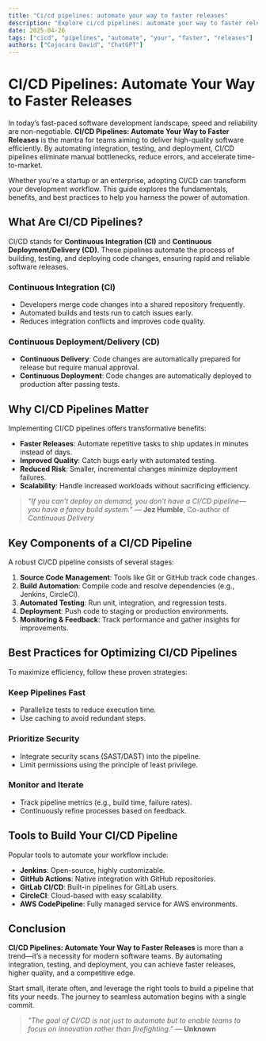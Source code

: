 ```yaml
---
title: "Ci/cd pipelines: automate your way to faster releases"
description: "Explore ci/cd pipelines: automate your way to faster releases in this detailed guide, offering insights, strategies, and practical tips to enhance your understanding and application of the topic."
date: 2025-04-26
tags: ["cicd", "pipelines", "automate", "your", "faster", "releases"]
authors: ["Cojocaru David", "ChatGPT"]
---
```


# CI/CD Pipelines: Automate Your Way to Faster Releases  

In today’s fast-paced software development landscape, speed and reliability are non-negotiable. **CI/CD Pipelines: Automate Your Way to Faster Releases** is the mantra for teams aiming to deliver high-quality software efficiently. By automating integration, testing, and deployment, CI/CD pipelines eliminate manual bottlenecks, reduce errors, and accelerate time-to-market.  

Whether you're a startup or an enterprise, adopting CI/CD can transform your development workflow. This guide explores the fundamentals, benefits, and best practices to help you harness the power of automation.  

## What Are CI/CD Pipelines?  

CI/CD stands for **Continuous Integration (CI)** and **Continuous Deployment/Delivery (CD)**. These pipelines automate the process of building, testing, and deploying code changes, ensuring rapid and reliable software releases.  

### Continuous Integration (CI)  
- Developers merge code changes into a shared repository frequently.  
- Automated builds and tests run to catch issues early.  
- Reduces integration conflicts and improves code quality.  

### Continuous Deployment/Delivery (CD)  
- **Continuous Delivery**: Code changes are automatically prepared for release but require manual approval.  
- **Continuous Deployment**: Code changes are automatically deployed to production after passing tests.  

## Why CI/CD Pipelines Matter  

Implementing CI/CD pipelines offers transformative benefits:  

- **Faster Releases**: Automate repetitive tasks to ship updates in minutes instead of days.  
- **Improved Quality**: Catch bugs early with automated testing.  
- **Reduced Risk**: Smaller, incremental changes minimize deployment failures.  
- **Scalability**: Handle increased workloads without sacrificing efficiency.  

> *"If you can’t deploy on demand, you don’t have a CI/CD pipeline—you have a fancy build system."* — **Jez Humble**, Co-author of *Continuous Delivery*  

## Key Components of a CI/CD Pipeline  

A robust CI/CD pipeline consists of several stages:  

1. **Source Code Management**: Tools like Git or GitHub track code changes.  
2. **Build Automation**: Compile code and resolve dependencies (e.g., Jenkins, CircleCI).  
3. **Automated Testing**: Run unit, integration, and regression tests.  
4. **Deployment**: Push code to staging or production environments.  
5. **Monitoring & Feedback**: Track performance and gather insights for improvements.  

## Best Practices for Optimizing CI/CD Pipelines  

To maximize efficiency, follow these proven strategies:  

### Keep Pipelines Fast  
- Parallelize tests to reduce execution time.  
- Use caching to avoid redundant steps.  

### Prioritize Security  
- Integrate security scans (SAST/DAST) into the pipeline.  
- Limit permissions using the principle of least privilege.  

### Monitor and Iterate  
- Track pipeline metrics (e.g., build time, failure rates).  
- Continuously refine processes based on feedback.  

## Tools to Build Your CI/CD Pipeline  

Popular tools to automate your workflow include:  

- **Jenkins**: Open-source, highly customizable.  
- **GitHub Actions**: Native integration with GitHub repositories.  
- **GitLab CI/CD**: Built-in pipelines for GitLab users.  
- **CircleCI**: Cloud-based with easy scalability.  
- **AWS CodePipeline**: Fully managed service for AWS environments.  

## Conclusion  

**CI/CD Pipelines: Automate Your Way to Faster Releases** is more than a trend—it’s a necessity for modern software teams. By automating integration, testing, and deployment, you can achieve faster releases, higher quality, and a competitive edge.  

Start small, iterate often, and leverage the right tools to build a pipeline that fits your needs. The journey to seamless automation begins with a single commit.  

> *"The goal of CI/CD is not just to automate but to enable teams to focus on innovation rather than firefighting."* — **Unknown**

